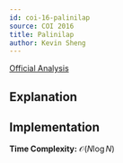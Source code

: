 ```yaml
---
id: coi-16-palinilap
source: COI 2016
title: Palinilap
author: Kevin Sheng
---
```


[Official Analysis](https://github.com/mostafa-saad/MyCompetitiveProgramming/blob/master/Olympiad/COI/official/2016/solutions.pdf)

## Explanation

## Implementation

**Time Complexity:** $\mathcal{O}(N \log N)$

<LanguageSection>
<CPPSection>

```cpp

```

</CPPSection>
</LanguageSection>

